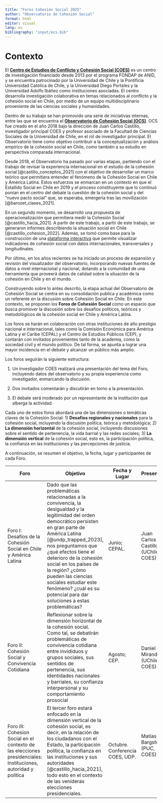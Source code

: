 ```yaml
---
title: "Foros Cohesión Social 2025"
author: "Observatorio de Cohesión Social"
format: html
editor: visual
lang: es
bibliography: "input/ocs.bib"
---
```


# Contexto

El [**Centro de Estudios de Conflicto y Cohesión Social (COES)**](https://coes.cl) es un centro de investigación financiado desde 2013 por el programa FONDAP de ANID, y se encuentra patrocinado por la Universidad de Chile y la Pontificia Universidad Católica de Chile, y la Universidad Diego Portales y la Universidad Adolfo Ibáñez como instituciones asociadas. El centro desarrolla investigación colaborativa en temas relacionados al conflicto y la cohesión social en Chile, por medio de un equipo multidisciplinario proveniente de las ciencias sociales y humanidades.

Dentro de su trabajo se han promovido una serie de iniciativas internas, entre las que se encuentra el [**Observatorio de Cohesión Social (OCS)**](https://ocs-coes.netlify.app). OCS fue creado en el año 2018 bajo la dirección de Juan Carlos Castillo, investigador principal COES y profesor asociado de la Facultad de Ciencias Sociales de la Universidad de Chile, en el rol de investigador principal. El Observatorio tiene como objetivo contribuir a la conceptualización y análisis empírico de la cohesión social en Chile, como también a su estudio en perspectiva comparada internacional.

Desde 2018, el Observatorio ha pasado por varias etapas, partiendo con el trabajo de revisar la experiencia internacional en el estudio de la cohesión social [@castillo_conceptos_2021] con el objetivo de desarrollar un marco teórico que permitiera entender el fenómeno de la Cohesión Social en Chile y América Latina. Estos esfuerzos se enmarcan en un contexto en que el Estallido Social en Chile en 2019 y el proceso constituyente que lo continuó ponían en el centro del debate la cuestión de la cohesión social y del "nuevo pacto social" que, se esperaba, emergería tras las movilización [@barozet_clases_2021].

En un segundo momento, se desarrolló una propuesta de operacionalización que permitiera medir la Cohesión Social [@castillo_hacia_2021]. A partir de este trabajo, a partir de este trabajo, se generaron informes describiendo la situación social en Chile [@castillo_cohesion_2022]. Además, se tomó como base para la construcción de una [plataforma interactiva](https://ocs-coes.netlify.app/app/) que permite visualizar indicadores de cohesión social con datos internacionales, transversales y longitudinales.

Por último, en los años recientes se ha iniciado un proceso de expansión y revisión del visualizador del observatorio, incorporando nuevas fuentes de datos a nivel internacional y nacional, dotando a la comunidad de una herramienta que proveerá datos de calidad sobre la situación de la cohesión en Chile y en el mundo.

Construyendo sobre lo antes descrito, la etapa actual del Observatorio de Cohesión Social se centra en su consolidación publica y académica como un referente en la discusión sobre Cohesión Social en Chile. En este contexto, se proponen los **Foros de Cohesión Social** como un espacio que busca promover la discusión sobre los desafios políticos, teóricos y metodológicos de la cohesión social en Chile y América Latina.

Los foros se harán en colaboración con otras instituciones de alto prestigio nacional e internacional, tales como la Comisión Económica para América Latina y el Caribe (CEPAL) y el Centro de Estudios Públicos (CEP), y contarán con invitados provenientes tanto de la academia, como la sociedad civil y el mundo político. De tal forma, se apunta a lograr una mayor incidencia en el debate y alcanzar un público más amplio.

Los foros seguirán la siguiente estructura:

1.  Un investigador COES realizará una presentación del tema del Foro, incluyendo datos del observatorio y su propia experiencia como investigador, enmarcando la discusión.

2.  Dos invitados comentarán y discutirán en torno a la presentación.

3.  El debate será moderado por un representante de la institución que alberga la actividad.

Cada uno de estos foros abordará una de las dimensiones o temáticas claves de la Cohesión Social: 1) **Desafíos regionales y nacionales** para la cohesión social, incluyendo la discusión política, teórica y metodológica; 2) **La dimensión horizontal** de la cohesión social, incluyendo discusiones sobre el sentido de pertenencia, la vida barrial y las redes sociales; 3) **La dimensión vertical** de la cohesión social, esto es, la participación política, la confianza en las instituciones y las percepciones de justicia.

A continuación, se resumen el objetivo, la fecha, lugar y participantes de cada Foro.


+----------------------------------------------------------------------------------------------------------------+-------------------------------------------------------------------------------------------------------------------------------------------------------------------------------------------------------------------------------------------------------------------------------------------------------------------------------------------------------------------------------------------------------------------+----------------------------------+-------------------------------------+------------------------------+-----------------------------------------+
| Foro                                                                                                           | Objetivo                                                                                                                                                                                                                                                                                                                                                                                                          | Fecha y Lugar                    | Presenta                            | Modera                       | Comenta                                 |
+================================================================================================================+===================================================================================================================================================================================================================================================================================================================================================================================================================+==================================+=====================================+==============================+=========================================+
| Foro I: Desafíos de la Cohesión Social en Chile y América Latina                                               | Dado que las problemáticas relacionadas a la convivencia, la desigualdad y la legitimidad del orden democrático persisten en gran parte de América Latina [@undp_trapped_2023], nos preguntamos que ¿qué efectos tiene el deterioro de la cohesión social en los países de la región? ¿cómo pueden las ciencias sociales estudiar este fenómeno? ¿cuál es su potencial para dar soluciones a estas problemáticas? | Junio; CEPAL.                    | Juan Carlos Castillo (UChile, COES) | Carlos Maldonado (CEPAL)     | Benito Baranda (PUC, América Solidaria) |
|                                                                                                                |                                                                                                                                                                                                                                                                                                                                                                                                                   |                                  |                                     |                              |                                         |
|                                                                                                                |                                                                                                                                                                                                                                                                                                                                                                                                                   |                                  |                                     |                              | Emmanuelle Barozet (UChile, COES)       |
+----------------------------------------------------------------------------------------------------------------+-------------------------------------------------------------------------------------------------------------------------------------------------------------------------------------------------------------------------------------------------------------------------------------------------------------------------------------------------------------------------------------------------------------------+----------------------------------+-------------------------------------+------------------------------+-----------------------------------------+
| Foro II: Cohesión Social y Convivencia Cotidiana                                                               | Reflexionar sobre la dimensión horizontal de la cohesión social. Como tal, se debatirán problemáticas de convivencia cotidiana entre invididuos y grupos sociales, sus sentidos de pertenencia, sus identidades nacionales y barriales, su confianza interpersonal y su comportamiento prosocial                                                                                                                  | Agosto; CEP.                     | Daniel Miranda (UChile, COES)       | Silvia Eyzaguirre (CEP)      | Claudio Castro (Municipalidad de Renca) |
|                                                                                                                |                                                                                                                                                                                                                                                                                                                                                                                                                   |                                  |                                     |                              |                                         |
|                                                                                                                |                                                                                                                                                                                                                                                                                                                                                                                                                   |                                  |                                     |                              | Catalina San Martín (Municipalidad      |
+----------------------------------------------------------------------------------------------------------------+-------------------------------------------------------------------------------------------------------------------------------------------------------------------------------------------------------------------------------------------------------------------------------------------------------------------------------------------------------------------------------------------------------------------+----------------------------------+-------------------------------------+------------------------------+-----------------------------------------+
| Foro III: Cohesion Social en el contexto de las elecciones presidenciales: Instituciones, autoridad y política | El tercer foro estará enfocado en la dimensión vertical de la cohesión social, es decir, en la relación de los ciudadanos con el Estado, la participación política, la confianza en las instituciones y sus autoridades [@castillo_hacia_2021], todo esto en el contexto de las venideras elecciones presidenciales.                                                                                              | Octubre. Conferencia COES, UDP.  | Matías Bargsted (PUC, COES)         | Macarena Orchard (UDP, COES) | Andrea Repetto (PUC, Banco Mudial)      |
|                                                                                                                |                                                                                                                                                                                                                                                                                                                                                                                                                   |                                  |                                     |                              |                                         |
|                                                                                                                |                                                                                                                                                                                                                                                                                                                                                                                                                   |                                  | \                                   |                              | Alfredo Joignant (UDP, COES)            |
+----------------------------------------------------------------------------------------------------------------+-------------------------------------------------------------------------------------------------------------------------------------------------------------------------------------------------------------------------------------------------------------------------------------------------------------------------------------------------------------------------------------------------------------------+----------------------------------+-------------------------------------+------------------------------+-----------------------------------------+

